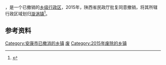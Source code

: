 '''{{PAGENAMEBASE}}'''，是{{PRC admin/fullname|61/09/21}}一个已撤销的[[乡级行政区|乡级行政区]]，2015年，陕西省民政厅批复同意撤销{{PAGENAMEBASE}}，将其所辖行政区域划归[[漩涡镇|漩涡镇]]<ref>{{Cite web |url=http://shaanxi.mca.gov.cn/article/mzyw1/201507/20150700841888.shtml |title=陕西省民政厅关于陕西省乡镇行政区划调整的公告 |access-date=2017-09-14 |archive-url=https://web.archive.org/web/20170914220400/http://shaanxi.mca.gov.cn/article/mzyw1/201507/20150700841888.shtml |archive-date=2017-09-14 |dead-url=yes }}</ref>。

== 参考资料 ==

{{reflist}}

{{陕西行政区划小作品}}
[[Category:安康市已撤消的乡镇|Category:安康市已撤消的乡镇]]
[[Category:汉阴县行政区划|废]]
[[Category:2015年废除的乡镇|Category:2015年废除的乡镇]]